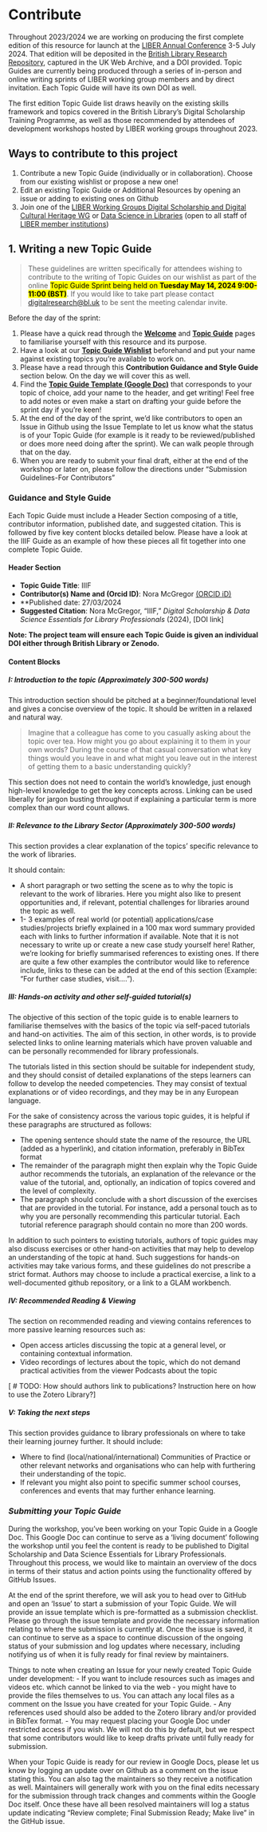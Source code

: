 # Contribute {.unnumbered}

Throughout 2023/2024 we are working on producing the first complete edition of this resource for launch at the [LIBER Annual Conference](https://liberconference.eu/) 3-5 July 2024. That edition will be deposited in the [British Library Research Repository](https://bl.iro.bl.uk/), captured in the UK Web Archive, and a DOI provided. Topic Guides are currently being produced through a series of in-person and online writing sprints of LIBER working group members and by direct invitation. Each Topic Guide will have its own DOI as well.

The first edition Topic Guide list draws heavily on the existing skills framework and topics covered in the British Library’s Digital Scholarship Training Programme, as well as those recommended by attendees of development workshops hosted by LIBER working groups throughout 2023.

## Ways to contribute to this project

1. Contribute a new Topic Guide (individually or in collaboration). Choose from our existing wishlist or propose a new one!
2. Edit an existing Topic Guide or Additional Resources by opening an issue or adding to existing ones on Github
3. Join one of the [LIBER Working Groups Digital Scholarship and Digital Cultural Heritage WG](https://libereurope.eu/working-group/digital-scholarship-and-digital-cultural-heritage-collections-working-group/) or [Data Science in Libraries](https://libereurope.eu/working-group/liber-data-science-in-libraries-working-group/) (open to all staff of [LIBER member institutions](https://libereurope.eu/liber-participants/))

## 1. Writing a new Topic Guide 
> These guidelines are written specifically for attendees wishing to contribute to the writing of Topic Guides on our wishlist as part of the online <mark>Topic Guide Sprint being held on **Tuesday May 14, 2024 9:00-11:00 (BST)**</mark>. If you would like to take part please contact [digitalresearch@bl.uk](mailto:digitalresearch@bl.uk) to be sent the meeting calendar invite.

Before the day of the sprint:

1. Please have a quick read through the [**Welcome**](index.qmd) and [**Topic Guide**](topicguides.qmd) pages to familiarise yourself with this resource and its purpose.
2. Have a look at our [**Topic Guide Wishlist**](https://docs.google.com/spreadsheets/d/1FYR9UyZ7lWJOfsucZspw5sm9rmnTtHXecaYpCbVvDdI/edit#gid=851320609) beforehand and put your name against existing topics you’re available to work on. 
3. Please have a read through this **Contribution Guidance and Style Guide** section below. On the day we will cover this as well.
4. Find the [**Topic Guide Template (Google Doc)**](https://drive.google.com/drive/folders/1okdNMn1Jg1M8Enzavuqe_elsWH0uV1p1?usp=sharing) that corresponds to your topic of choice, add your name to the header, and get writing! Feel free to add notes or even make a start on drafting your guide before the sprint day if you're keen! 
5. At the end of the day of the sprint, we'd like contributors to open an Issue in Github using the Issue Template to let us know what the status is of your Topic Guide (for example is it ready to be reviewed/published or does more need doing after the sprint). We can walk people through that on the day.
6. When you are ready to submit your final draft, either at the end of the workshop or later on, please follow the directions under “Submission Guidelines-For Contributors”


### Guidance and Style Guide 

Each Topic Guide must include a Header Section composing of a title, contributor information, published date, and suggested citation. This is followed by five key content blocks detailed below. Please have a look at the IIIF Guide as an example of how these pieces all fit together into one complete Topic Guide.

#### Header Section

- **Topic Guide Title**: IIIF
- **Contributor(s) Name and (Orcid ID)**:  Nora McGregor [(ORCID iD)](https://orcid.org/0000-0001-6560-5586)
- **Published date: 27/03/2024
- **Suggested Citation**:  Nora McGregor, “IIIF,” *Digital Scholarship & Data Science Essentials for Library Professionals* (2024), [DOI link]

**Note: The project team will ensure each Topic Guide is given an individual DOI either through British Library or Zenodo.** 


#### Content Blocks
 
##### I: Introduction to the topic (*Approximately 300-500 words*)
This introduction section should be pitched at a beginner/foundational level and gives a concise overview of the topic. It should be written in a relaxed and natural way. 

>Imagine that a colleague has come to you casually asking about the topic over tea. How might you go about explaining it to them in your own words? During the course of that casual conversation what key things would you leave in and what might you leave out in the interest of getting them to a basic understanding quickly?

This section does not need to contain the world’s knowledge, just enough high-level knowledge to get the key concepts across. Linking can be used liberally for jargon busting throughout if explaining a particular term is more complex than our word count allows.

##### II: Relevance to the Library Sector  (*Approximately 300-500 words*)
This section provides a clear explanation of the topics’ specific relevance to the work of libraries.

It should contain:

- A short paragraph or two setting the scene as to why the topic is relevant to the work of libraries. Here you might also like to present opportunities and, if relevant, potential challenges for libraries around the topic as well.
- 1- 3 examples of real world (or potential) applications/case studies/projects briefly explained in a 100 max word summary provided each with links to further information if available. Note that it is not necessary to write up or create a new case study yourself here! Rather, we’re looking for briefly summarised references to existing ones. If there are quite a few other examples the contributor would like to reference include, links to these can be added at the end of this section (Example: “For further case studies, visit….”).

##### III: Hands-on activity and other self-guided tutorial(s) 
The objective of this section of the topic guide is to enable learners to familiarise themselves with the basics of the topic via self-paced tutorials and hand-on activities. The aim of this section, in other words, is to provide selected links to online learning materials which have proven valuable and can be personally recommended for library professionals. 

The tutorials listed in this section should be suitable for independent study, and they should consist of detailed explanations of the steps learners can follow to develop the needed competencies. They may consist of textual explanations or of video recordings, and they may be in any European language. 

For the sake of consistency across the various topic guides, it is helpful if these paragraphs are structured as follows:

- The opening sentence should state the name of the resource, the URL (added as a hyperlink), and citation information, preferably in BibTex format
- The remainder of the paragraph might then explain why the Topic Guide author recommends the tutorials, an explanation of the relevance or the value of the tutorial, and, optionally, an indication of topics covered and the level of complexity. 
- The paragraph should conclude with a short discussion of the exercises that are provided in the tutorial. For instance, add a personal touch as to why you are personally recommending this particular tutorial. 
Each tutorial reference paragraph should contain no more than 200 words.

In addition to such pointers to existing tutorials, authors of topic guides may also discuss exercises or other hand-on activities that may help to develop an understanding of the topic at hand. Such suggestions for hands-on activities may take various forms, and these guidelines do not prescribe a strict format. Authors may choose to include a practical exercise, a link to a well-documented github repository, or a link to a GLAM workbench. 

##### IV: Recommended Reading & Viewing  
The section on recommended reading and viewing contains references to more passive learning resources such as:

- Open access articles discussing the topic at a general level, or containing contextual information.
- Video recordings of lectures about the topic, which do not demand practical activities from the viewer
Podcasts about the topic

[\ # TODO: How should authors link to publications? Instruction here on how to use the Zotero Library?]

##### V: Taking the next steps
This section provides guidance to library professionals on where to take their learning journey further. It should include:

- Where to find (local/national/international) Communities of Practice or other relevant networks and organisations who can help with furthering their understanding of the topic. 
- If relevant you might also point to specific summer school courses, conferences and events that may further enhance learning. 


### *Submitting your Topic Guide*
During the workshop, you’ve been working on your Topic Guide in a Google Doc. This Google Doc can continue to serve as a ‘living document’ following the workshop until you feel the content is ready to be published to Digital Scholarship and Data Science Essentials for Library Professionals. Throughout this process, we would like to maintain an overview of the docs in terms of their status and action points using the functionality offered by GitHub Issues. 

At the end of the sprint therefore, we will ask you to head over to GitHub and open an ‘Issue’ to start a submission of your Topic Guide. We will provide an issue template which is pre-formatted as a submission checklist. Please go through the issue template and provide the necessary information relating to where the submission is currently at. Once the issue is saved, it can continue to serve as a space to continue discussion of the ongoing status of your submission and log updates where necessary, including notifying us of when it is fully ready for final review by maintainers. 

Things to note when creating an Issue for your newly created Topic Guide under development:
- If you want to include resources such as images and videos etc. which cannot be linked to via the web - you might have to provide the files themselves to us. You can attach any local files as a comment on the Issue you have created for your Topic Guide. 
- Any references used should also be added to the Zotero library and/or provided in BibTex format.
- You may request placing your Google Doc under restricted access if you wish. We will not do this by default, but we respect that some contributors would like to keep drafts private until fully ready for submission.

When your Topic Guide is ready for our review in Google Docs, please let us know by logging an update over on Github as a comment on the issue stating this. You can also tag the maintainers so they receive a notification as well. Maintainers will generally work with you on the final edits necessary for the submission through track changes and comments within the Google Doc itself. Once these have all been resolved maintainers will log a status update indicating “Review complete; Final Submission Ready; Make live” in the GitHub issue.
